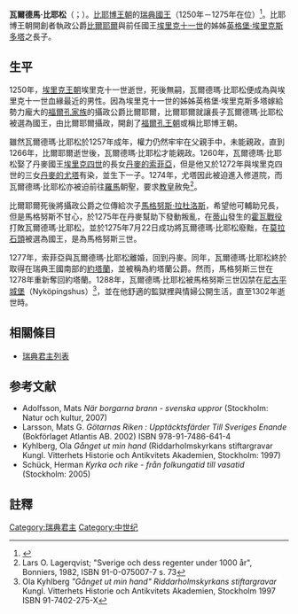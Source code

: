 {{Infobox royalty
| name         = 瓦爾德馬
| title        = 瑞典國王
| titletext    = 
| more         = 
| image        = Waldemar_of_Sweden_(1240s)_bust_2009_Skara_(2).jpg
| image_size   =
| alt          = 
| caption      = 在[[斯卡拉主教座堂|斯卡拉主教座堂]]的瑞典國王瓦爾德馬·比耶松的當代石頭半身像
| succession   = [[瑞典國王|瑞典國王]]
| reign        = 1250年－1275年
| predecessor = [[埃里克·埃里克松|埃里克十一世]]
| successor   = [[馬格努斯·拉杜洛斯|馬格努斯三世]]
| spouse= [[丹麥的索菲亞|丹麥的索菲亞]]
| house        =[[福爾孔王朝|比耶博王朝]]
| father       =[[比爾耶爾|比爾耶爾]]
| mother       =[[英格堡·埃里克斯多塔|英格堡·埃里克斯多塔]]
| birth_date   =1239年
| birth_place  =
| death_date   =1302年2月26日
| death_place  = [[尼雪平|尼雪平]]城堡監獄中
}}

'''瓦爾德馬·比耶松'''（{{lang-sv|Valdemar Birgersson}}；{{bd|1239年||1302年|12月26日}}）。[[福爾孔王朝|比耶博王朝]]的[[瑞典君主列表|瑞典國王]]（1250年－1275年在位）<ref>{{cite web|url=http://runeberg.org/sverhist/2/0123.html|title=Carl Knutsson|website=Project Runeberg|4=|access-date=2017-01-31|archive-date=2019-06-03|archive-url=https://web.archive.org/web/20190603203835/http://runeberg.org/sverhist/2/0123.html|dead-url=no}}</ref>。比耶博王朝開創者執政公爵[[比爾耶爾|比爾耶爾]]與前任國王[[埃里克·埃里克松|埃里克十一世]]的姊姊[[英格堡·埃里克斯多塔|英格堡·埃里克斯多塔]]之長子。

== 生平 ==
1250年，[[埃里克王朝|埃里克王朝]]埃里克十一世逝世，死後無嗣，瓦爾德瑪·比耶松便成為與埃里克十一世血緣最近的男性。因為埃里克十一世的姊姊英格堡·埃里克斯多塔嫁給勢力龐大的[[福爾孔王朝|福爾孔家族]]的攝政公爵比爾耶爾，比爾耶爾就讓長子瓦爾德瑪·比耶松被選為國王，由比爾耶爾攝政，開創了[[福爾孔王朝|福爾孔王朝]]或稱比耶博王朝。

雖然瓦爾德瑪·比耶松於1257年成年，權力仍然牢牢在父親手中，未能親政，直到1266年，比爾耶爾逝世後，瓦爾德瑪·比耶松才能親政。1260年，瓦爾德瑪·比耶松娶了丹麥國王[[埃里克四世|埃里克四世]]的長女[[丹麥的索菲亞|丹麥的索菲亞]]，但是他又於1272年與埃里克四世的三女[[丹麥的尤塔|丹麥的尤塔]]有染，並生下一子。1274年，尤塔因此被迫進入修道院，而瓦爾德瑪·比耶松亦被迫前往[[羅馬|羅馬]]朝聖，要求[[教皇|教皇]]赦免<ref>Lars O. Lagerqvist; "Sverige och dess regenter under 1000 år", Bonniers, 1982, ISBN 91-0-075007-7 s. 73</ref>。

比爾耶爾死後將攝政公爵之位傳給次子[[馬格努斯·拉杜洛斯|馬格努斯·拉杜洛斯]]，希望他可輔助兄長，但是馬格努斯不甘心，於1275年在丹麥幫助下發動叛亂，在[[蒂山|蒂山]]發生的[[霍瓦戰役|霍瓦戰役]]打敗瓦爾德瑪·比耶松，並於1275年7月22日成功將瓦爾德瑪·比耶松廢黜，在[[莫拉石頭|莫拉石頭]]被選為國王，是為馬格努斯三世。

1277年，索菲亞與瓦爾德瑪·比耶松離婚，回到丹麥。同年，瓦爾德瑪·比耶松終於取得在瑞典王國南部的[[約塔蘭|約塔蘭]]，並被稱為約塔蘭公爵。然而，馬格努斯三世在1278年重新奪回約塔蘭。1288年，瓦爾德瑪·比耶松被馬格努斯三世囚禁在[[尼古平城堡|尼古平城堡]]（Nyköpingshus）<ref>Ola Kyhlberg ''"Gånget ut min hand" Riddarholmskyrkans stiftargravar'' Kungl. Vitterhets Historie och Antikvitets Akademien, Stockholm 1997 ISBN 91-7402-275-X</ref>，並在他舒適的監獄裡與情婦公開生活，直至1302年逝世時。

== 相關條目 ==
* [[瑞典君主列表|瑞典君主列表]]

== 参考文献 ==
* Adolfsson, Mats ''När borgarna brann - svenska uppror'' (Stockholm: Natur och kultur, 2007)
* Larsson, Mats G. ''Götarnas Riken : Upptäcktsfärder Till Sveriges Enande'' (Bokförlaget Atlantis AB. 2002) ISBN 978-91-7486-641-4
* Kyhlberg, Ola ''Gånget ut min hand'' (Riddarholmskyrkans stiftargravar Kungl. Vitterhets Historie och Antikvitets Akademien, Stockholm: 1997)
* Schück, Herman  ''Kyrka och rike - från folkungatid till vasatid'' (Stockholm: 2005)

==註釋==
{{Reflist}}

{{s-start}}
{{s-hou|[[比耶博王朝|比耶博王朝]]||1239年|1302年|12月26日|name=瓦爾德瑪·比耶松}}
{{s-reg}}
{{s-bef|before=[[埃里克·埃里克松|埃里克十一世]]}}
{{s-ttl|title=[[瑞典君主列表|瑞典國王]]|years=1250年–1275年}}
{{s-aft|after=[[馬格努斯·拉杜洛斯|馬格努斯三世]]}}
{{s-end}}

{{瑞典君主}}

{{Authority control}}
[[Category:瑞典君主|Category:瑞典君主]]
[[Category:中世纪|Category:中世纪]]
